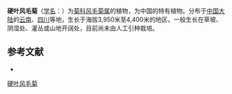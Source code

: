{{Speciesbox
| name = 硬叶风毛菊
| status = 
| status_system = 
| image =
| genus = Saussurea
| species = ciliaris
| authority = Franch.
}}

'''硬叶风毛菊'''（[[学名|学名]]：{{lang|la|''Saussurea ciliaris''}}）为[[菊科|菊科]][[风毛菊属|风毛菊属]]的植物，为中国的特有植物。分布于[[中国大陆|中国大陆]]的[[云南|云南]]、[[四川|四川]]等地，生长于海拔3,950米至4,400米的地区，一般生长在草坡、阴湿处、灌丛或山地开阔处，目前尚未由人工引种栽培。

== 参考文献 ==
<div class="references-small">
* {{cite web| url =http://www.bioinfo.cn/db05/KmzwSpecies.php?action=view&id=4369| title =硬叶风毛菊| work =《中国高等植物数据库全库》| publisher =中国科学院微生物研究所| author =昆明植物研究所| accessdate =2009-02-24| archive-date =2018-06-28| archive-url =https://web.archive.org/web/20180628204035/http://www.bioinfo.cn/db05/KmzwSpecies.php?action=view| dead-url =yes}}
</div>
{{Taxonbar|from=Q15226843}}

[[Category:风毛菊属|硬叶风毛菊]]


{{植物小作品}}